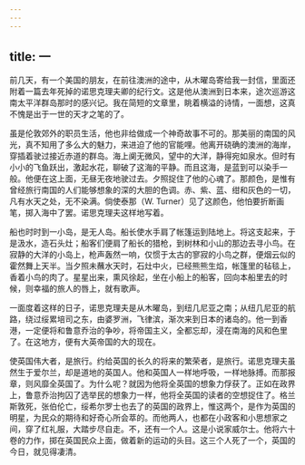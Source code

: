 ```yaml
---
---
---
```

title: 一
---



前几天，有一个美国的朋友，在前往澳洲的途中，从木曜岛寄给我一封信，里面还附着一篇去年死掉的诺思克理夫卿的纪行文。这是他从澳洲到日本来，途次巡游这南太平洋群岛那时的感兴记。我在简短的文章里，眺着横溢的诗情，一面想，这真不愧是出于一世的天才之笔的了。

虽是伦敦郊外的职员生活，他也非给做成一个神奇故事不可的。那美丽的南国的风光，真不知用了多么大的魅力，来进迫了他的官能哩。他离开硗确的澳洲的海岸，穿插着驶过接近赤道的群岛。海上阒无微风，望中的大洋，静得宛如泉水。但时有小小的飞鱼跃出，激起水花，聊破了这海的平静。而且这海，是蓝到可以染手一般。他便在这上面，无昼无夜地驶过去。夕照捉住了他的心魂了。那颜色，是惟有曾经旅行南国的人们能够想象的深的大胆的色调。赤、紫、蓝、绀和灰色的一切，凡有水天之处，无不染满。倘使泰那（W. Turner）见了这颜色，他怕要折断画笔，掷入海中了罢。诺思克理夫这样地写着。

船也时时到一小岛，是无人岛。船长使水手肩了帐篷运到陆地上。将这支起来，于是汲水，造石头灶；船客们便肩了船长的猎枪，到树林和小山的那边去寻小鸟。在寂静的大洋的小岛上，枪声轰然一响，仅惯于太古的寥寂的小鸟之群，便烟云似的霍然舞上天半。当夕照未蘸水天时，石灶中火，已经熊熊生焰，帐篷里的毡毯上，香着小鸟的肉了。星星出来，熏风徐起，坐在小船上的船客，回向本船里去的时候，则幸福的旅人的唇上，就有歌声。

一面度着这样的日子，诺思克理夫是从木曜岛，到纽几尼亚之南；从纽几尼亚的航路，绕过绥累培司之东，由婆罗洲，飞律滨，渐次来到日本的诸岛的。他一到香港，一定便将和鲁意乔治的争吵，将帝国主义，全都忘却，浸在南海的风和色里了。在这地方，便有大英帝国的大的现在。

使英国伟大者，是旅行。约给英国的长久的将来的繁荣者，是旅行。诺思克理夫虽然生于爱尔兰，却是道地的英国人。他和英国人一样地呼吸，一样地脉搏。而那报章，则风靡全英国了。为什么呢？就因为他将全英国的想象力俘获了。正如在政界上，鲁意乔治拘囚了选举民的想象力一样，他将全英国的读者的空想捉住了。格兰斯敦死，张伯伦亡，绥希尔罗士也去了的英国的政界上，惟这两个，是作为英国的明星，为民众的期待和好奇心所会萃的。而他两人，也都在小政客和小思想家之间，穿了红礼服，大踏步尽自走。不，还有一个人。这是小说家威尔士。他将六十卷的力作，掷在英国民众上面，做着新的运动的头目。这三个人死了一个，英国的今日，就见得凄清。